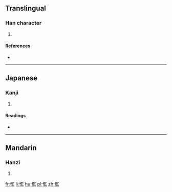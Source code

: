 ==Translingual==

===Han character===
{{Han char|rn=61|rad=心|as=14|sn=17|four=|canj=心尸戈廿 (PSIT), 心尸一廿 (PSMT)|ids=⿰[[忄]][[監]]}}

# {{defn|Han|sort=心14}}

====References====
* {{Han ref|kx=0406.430|dkj=11382|dj=0747.340|hdz=42364.140|uh=61E2|ud=25058}}

----

==Japanese==

===Kanji===
{{ja-kanji|grade=|rs=心14}}

# {{defn|lang=ja|sort=心14}}

====Readings====
* {{ja-readings|on=[[らん]] (ran), [[かん]] (kan), [[げん]] (gen)|kun=[[むさぼる]] (musaboru), [[すこやか]] (sukoyaka)}}

----

==Mandarin==

===Hanzi===
{{cmn-hanzi|pin=[[lán]] ([[lan2]])|wg=lan<sup>2</sup>}}

# {{defn|lang=cmn|sort=心14}}

[[fr:懢]]
[[li:懢]]
[[hu:懢]]
[[pl:懢]]
[[zh:懢]]